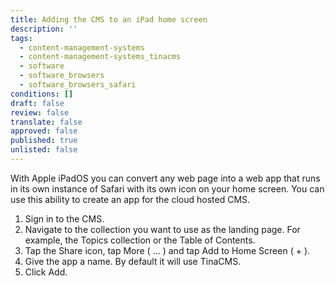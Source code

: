 ```yaml
---
title: Adding the CMS to an iPad home screen
description: ''
tags:
  - content-management-systems
  - content-management-systems_tinacms
  - software
  - software_browsers
  - software_browsers_safari
conditions: []
draft: false
review: false
translate: false
approved: false
published: true
unlisted: false
---
```


With Apple iPadOS you can convert any web page into a web app that runs in its own instance of Safari with its own icon on your home screen. You can use this ability to create an app for the cloud hosted CMS.

1. Sign in to the CMS.
2. Navigate to the collection you want to use as the landing page. For example, the Topics collection or the Table of Contents.
3. Tap the Share icon, tap More ( … ) and tap Add to Home Screen ( + ).
4. Give the app a name. By default it will use TinaCMS.
5. Click Add.
